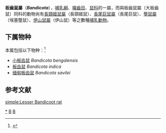 {{Automatic taxobox
| taxon = Bandicota
| image = Bandicota bengalensis Hardwicke.jpg
| image_caption = ''[[Bandicota_bengalensis|Bandicota bengalensis]]''
| authority = Gray, 1873
}}

'''板齒鼠屬'''（'''''Bandicota'''''），[[哺乳綱|哺乳綱]]、[[囓齒目|囓齒目]]、[[鼠科|鼠科]]的一屬，而與板齒鼠屬（大板齒鼠）同科的動物尚有[[長頸姬鼠屬|長頸姬鼠屬]]（長頸姬鼠）、[[長尾巨鼠屬|長尾巨鼠屬]]（長尾巨鼠）、[[壟鼠屬|壟鼠屬]]（埃塞壟鼠）、[[伊山鼠屬|伊山鼠屬]]（伊山鼠）等之數種[[哺乳動物|哺乳動物]]。

==下属物种==
本属包括以下物种：<ref>{{cite web |title=Bandicota Gray, 1873 |url=https://www.gbif.org/species/2437726 |website=GBIF}}</ref>
*[[小板齿鼠|小板齿鼠]] ''Bandicota bengalensis''
*[[板齿鼠|板齿鼠]] ''Bandicota indica''
*[[缅甸板齿鼠|缅甸板齿鼠]] ''Bandicota savilei''

== 参考文献 ==
{{Reflist}}

{{Taxonbar|from=Q3748384}}

[[Category:板齒鼠屬|*]]
[[Category:鼠科|B]]
[[Category:_1873年描述的分类群|B]]

[[simple:Lesser_Bandicoot_rat|simple:Lesser Bandicoot rat]]